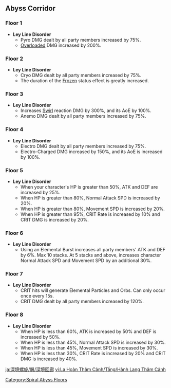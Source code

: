 ==Abyss Corridor==
===Floor 1===
*'''Ley Line Disorder'''
** Pyro DMG dealt by all party members increased by 75%.
** [[Overloaded]] DMG increased by 200%.
{{Domain Enemies
|level1= 25
|target1=Remaining challenge time longer than 90/150/210 sec.
|enemies1=Electro Slime*17;Large Electro Slime;Mutant Electro Slime*5
|level2=25
|target2=Remaining challenge time longer than 90/150/210 sec.
|enemies2=Hilichurl Fighter*7;Wooden Shield Hilichurl Guard*9;Hilichurl Shooter*2;Pyro Hilichurl Grenadier*2;Wooden Shield Mitachurl;Blazing Axe Mitachurl
|level3=25
|target3=Remaining challenge time longer than 90/150/210 sec.
|enemies3=Hilichurl Shooter*2;Wooden Shield Mitachurl;Large Electro Slime;Mutant Electro Slime;Fatui Electro Cicin Mage
}}

===Floor 2===
*'''Ley Line Disorder'''
** Cryo DMG dealt by all party members increased by 75%.
** The duration of the [[Frozen]] status effect is greatly increased.
{{Domain Enemies
|level1=40
|target1=Remaining challenge time longer than 60/90/180 sec.
|enemies1=Electro Slime*6;Large Electro Slime*5;Mutant Electro Slime*4
|level2=40
|target2=Target defense process greater than 20/40/60%.
|enemies2=Hydro Slime*2;Large Hydro Slime*8;Blazing Axe Mitachurl;Hydro Abyss Mage
|level3=40
|target3=Remaining challenge time longer than 60/90/180 sec.
|enemies3=Hydro Samachurl*2;Blazing Axe Mitachurl;Hydro Abyss Mage*2
}}

===Floor 3===
*'''Ley Line Disorder'''
** Increases [[Swirl]] reaction DMG by 300%, and its AoE by 100%.
** Anemo DMG dealt by all party members increased by 75%.
{{Domain Enemies
|level1=45
|target1=Remaining challenge time longer than 60/90/180 sec.
|enemies1=Cryo Slime*5;Large Cryo Slime;Pyro Slime*5;Large Pyro Slime;Large Electro Slime;Cryo Hilichurl Shooter*2;Pyro Hilichurl Shooter*2;Wooden Shield Hilichurl Guard*6
|level2=45
|target2=Remaining challenge time longer than 60/90/180 sec.
|enemies2=Treasure Hoarders: Pyro Potioneer*4;Treasure Hoarders: Hydro Potioneer*2;Treasure Hoarders: Electro Potioneer*6;Treasure Hoarders: Cryo Potioneer*2;Treasure Hoarders: Crusher;Treasure Hoarders: Gravedigger;Treasure Hoarders: Pugilist
|level3=45
|target3=Remaining challenge time longer than 60/90/180 sec.
|enemies3=Blazing Axe Mitachurl;Ruin Guard
}}

===Floor 4===
*'''Ley Line Disorder'''
** Electro DMG dealt by all party members increased by 75%.
** Electro-Charged DMG increased by 150%, and its AoE is increased by 100%.
{{Domain Enemies
|level1=50
|target1=Remaining challenge time longer than 60/120/180 sec.
|enemies1=Hydro Slime*4;Large Hydro Slime*7;Hilichurl Fighter*8;Cryo Hilichurl Shooter*2;Hydro Abyss Mage*2 / {{Aura|Mist Bubble}}
|level2=50
|target2=Target defense process greater than 20/40/60%.
|enemies2=Hydro Slime*10;Hilichurl Fighter*4;Cryo Hilichurl Shooter*2;Hilichurl Berserker*3;Blazing Axe Mitachurl;Hydro Abyss Mage*2 / {{Aura|Mist Bubble}}
|level3=50
|target3=Remaining challenge time longer than 60/120/180 sec.
|enemies3=Hilichurl Fighter*2;Cryo Hilichurl Shooter;Hydro Samachurl;Blazing Axe Mitachurl;Hydro Abyss Mage; Hydro Abyss Mage / {{Aura|Mist Bubble}}
}}

===Floor 5===
*'''Ley Line Disorder'''
** When your character's HP is greater than 50%, ATK and DEF are increased by 25%.
** When HP is greater than 80%, Normal Attack SPD is increased by 20%.
** When HP is greater than 80%, Movement SPD is increased by 20%.
** When HP is greater than 95%, CRIT Rate is increased by 10% and CRIT DMG is increased by 20%.
{{Domain Enemies
|level1=55
|target1=Remaining challenge time longer than 180/300/420 sec.
|enemies1_1=Cryo Slime*5;Large Cryo Slime*11; Large Cryo Slime / {{Aura|Ice Cage}};Electro Hilichurl Shooter*3
|enemies1_2=Pyro Abyss Mage; Pyro Abyss Mage / {{Aura|Smoldering Flames}}

|level2=55
|target2=Remaining challenge time longer than 90/180/240 sec.
|enemies2_1=Treasure Hoarders: Gravedigger;Treasure Hoarders: Seaman*2;Treasure Hoarders: Handyman*4;Treasure Hoarders: Cryo Potioneer*2;Treasure Hoarders: Marksman*4
|enemies2_2=Treasure Hoarders: Crusher*2;Treasure Hoarders: Pugilist*4;Treasure Hoarders: Seaman;Treasure Hoarders: Pyro Potioneer*2;Treasure Hoarders: Scout*4
|note2=<br />
* First Half, there is a {{Cryo}} [[Elemental Nodes|Elemental Node]] that periodically applies a massive resistance and defense buff to enemy units until the status has been removed with {{Pyro}} attacks.
* Second Half, there is a {{Pyro}} [[Elemental Nodes|Elemental Node]] that applies a massive resistance and attack buff to enemy units until the status has been removed with {{Hydro}} attacks.

|level3=55
|target3=Remaining challenge time longer than 180/300/420 sec.
|enemies3_1=Fatui Electro Cicin Mage / {{Aura|Engulfing Storm}};Treasure Hoarders: Handyman*2
|enemies3_2=Fatui Pyro Agent / {{Aura|Pursuing Fireball}};Treasure Hoarders: Electro Potioneer*2
}}

===Floor 6===
*'''Ley Line Disorder'''
** Using an Elemental Burst increases all party members' ATK and DEF by 6%. Max 10 stacks. At 5 stacks and above, increases character Normal Attack SPD and Movement SPD by an additional 30%.
{{Domain Enemies
|level1=60
|target1=Remaining challenge time longer than 30/60/120 sec.
|enemies1_1=Cryo Slime*4;Large Cryo Slime;Cryo Whopperflower*5;Electro Hilichurl Shooter*3;Hilichurl Fighter*4
|enemies1_2=Pyro Slime*4;Large Pyro Slime;Pyro Whopperflower*5;Anemo Samachurl*2;Cryo Hilichurl Shooter*2;Hilichurl Fighter*2

|level2=60
|target2=Remaining challenge time longer than 90/180/270 sec.
|enemies2_1=Rock Shield Hilichurl Guard*2;Wooden Shield Hilichurl Guard*2;Hilichurl Grenadier*4;Hilichurl Berserker*2;Electro Hilichurl Shooter*3;Hydro Samachurl*2;Wooden Shield Mitachurl;Blazing Axe Mitachurl*3;Rock Shieldwall Mitachurl;Cryo Abyss Mage; Cryo Hilichurl Shooter*3; Pyro Hilichurl Shooter*2
|enemies2_2=Pyro Slime*10;Large Pyro Slime*5; Large Pyro Slime / {{Aura|Smoldering Flames}};Pyro Hilichurl Shooter;Cryo Hilichurl Shooter;Electro Hilichurl Shooter*4;Dendro Samachurl*2;Anemo Samachurl*3

|level3=60
|target3=Remaining challenge time longer than 120/240/330 sec.
|enemies3_1=Rock Shield Hilichurl Guard*2;Cryo Hilichurl Shooter;Electro Hilichurl Shooter;Geo Samachurl;Stonehide Lawachurl
|enemies3_2=Large Pyro Slime*6;Pyro Abyss Mage*2;Pyro Abyss Mage / {{Aura|Smoldering Flames}}
}}

===Floor 7===
*'''Ley Line Disorder'''
** CRIT hits will generate Elemental Particles and Orbs. Can only occur once every 15s.
** CRIT DMG dealt by all party members increased by 120%.
{{Domain Enemies
|level1=65
|target1=Remaining challenge time longer than 120/300/420 sec.
|enemies1_1=Fatui Cryogunner Legionnaire*2;Fatui Hydrogunner Legionnaire*2;Fatui Electrohammer Vanguard
|enemies1_2=Fatui Cryogunner Legionnaire*2;Fatui Pyroslinger Bracer*2;Fatui Anemoboxer Vanguard

|level2=65
|target2=Remaining challenge time longer than 120/300/390 sec.
|enemies2_1=Fatui Cryogunner Legionnaire*2;Fatui Geochanter Bracer*2;Fatui Electrohammer Vanguard
|enemies2_2=Fatui Geochanter Bracer*2;Fatui Pyroslinger Bracer*2;Fatui Anemoboxer Vanguard

|level3=65
|target3=Remaining challenge time longer than 120/330/450 sec.
|enemies3_1=Fatui Hydrogunner Legionnaire;Fatui Electrohammer Vanguard;Fatui Anemoboxer Vanguard
|enemies3_2=Fatui Pyroslinger Bracer;Fatui Electrohammer Vanguard;Fatui Anemoboxer Vanguard
}}

===Floor 8===
*'''Ley Line Disorder'''
** When HP is less than 60%, ATK is increased by 50% and DEF is increased by 50%.
** When HP is less than 45%, Normal Attack SPD is increased by 30%.
** When HP is less than 45%, Movement SPD is increased by 30%.
** When HP is less than 30%, CRIT Rate is increased by 20% and CRIT DMG is increased by 40%.
{{Domain Enemies
|level1=70
|target1=Remaining challenge time longer than 180/330/420 sec.
|enemies1_1=Hydro Abyss Mage / {{Aura|Slowing Water}};Cryo Abyss Mage
|enemies1_2=Pyro Abyss Mage; Pyro Abyss Mage / {{Aura|Pursuing Fireball}}

|level2=70
|target2=Remaining challenge time longer than 180/300/360 sec.
|enemies2_1=Hilichurl Fighter;Hilichurl Shooter*2;Wooden Shield Hilichurl Guard;Cryo Hilichurl Shooter*2;Ruin Guard
|enemies2_2=Pyro Hilichurl Shooter*2;Hilichurl Berserker*3;Hilichurl Grenadier*2;Ruin Guard
|note2=<br />
* First Half, there is a {{Cryo}} Elemental Node that periodically applies a massive resistance and defense buff to enemy units until the status has been removed with {{Pyro}} attacks.
* Second Half, there is a {{Pyro}} Elemental Node that applies a massive resistance and attack buff to enemy units until the status has been removed with {{Hydro}} attacks.
|level3=70
|target3=Remaining challenge time longer than 60/120/180 sec.
|enemies3_1=Cryo Regisvine
|enemies3_2=Pyro Regisvine
}}
<noinclude>
[[Category:Spiral Abyss Floors]]

[[ja:深境螺旋/層/深境回廊]]
[[vi:La Hoàn Thâm Cảnh/Tầng/Hành Lang Thâm Cảnh]]
</noinclude>
